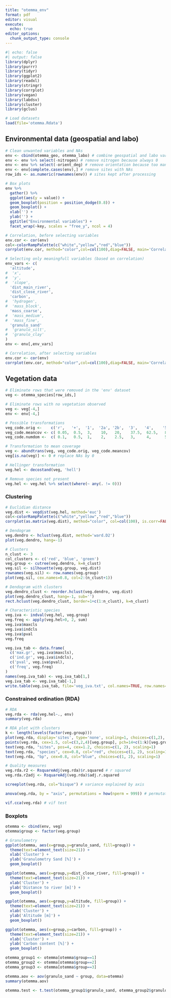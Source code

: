 ```yaml
---
title: "otemma_env"
format: pdf
editor: visual
execute:
  echo: true
editor_options: 
  chunk_output_type: console
---
```


```r
#| echo: false
#| output: false
library(dplyr)
library(purrr)
library(tidyr)
library(ggplot2)
library(readxl)
library(stringr)
library(corrplot)
library(vegan)
library(labdsv)
library(cluster)
library(gclus)
```

```r

# Load datasets
load(file='otemma.Rdata')

```

## Environmental data (geospatial and labo)

```r

# Clean unwanted variables and NAs
env <- cbind(otemma_geo, otemma_labo) # combine geospatial and labo variables
env <- env %>% select(-nitrogen) # remove nitrogen because always 0
env <- env %>% select(-orient_deg) # remove orientation because too many NAs
env <- env[complete.cases(env),] # remove sites with NAs
row_ids <- as.numeric(rownames(env)) # sites kept after processing

# Box plots
env %>% 
  gather() %>% 
  ggplot(aes(y = value)) +
  geom_boxplot(position = position_dodge(0.8)) +
  geom_boxplot() +
  xlab('') +
  ylab('') +
  ggtitle("Environmental variables") +
  facet_wrap(~key, scales = "free_y", ncol = 4)

# Correlation, before selecting variables
env.cor <- cor(env)
col<-colorRampPalette(c("white","yellow","red","blue"))
corrplot(env.cor, method="color",col=col(100),diag=FALSE, main='Correlation (before)')

# Selecting only meaningfull variables (based on correlation)
env_vars <- c(
  'altitude',
#  'x',
#  'y',
#  'slope',
  'dist_main_river',
  'dist_close_river',
  'carbon',
#  'hydrogen',
#  'mass_block',
  'mass_coarse',
#  'mass_medium',
#  'mass_fine',
  'granulo_sand'
#  'granulo_silt',
#  'granulo_clay'
)
env <- env[,env_vars]

# Correlation, after selecting variables
env.cor <- cor(env)
corrplot(env.cor, method="color",col=col(100),diag=FALSE, main='Correlation (after)')

```

## Vegetation data

```r

# Eliminate rows that were removed in the 'env' dataset
veg <- otemma_species[row_ids,]

# Eliminate rows with no vegetation observed
veg <- veg[-4,]
env <- env[-4,]

# Possible transformations
veg_code.orig <-    c('r',   '+',  '1',  '2a', '2b',  '3',   '4',    '5')
veg_code.meancov <- c( 0.05,  0.5,  3,    10,   20,    37.5,  62.5,   87.5)
veg_code.numdom <-  c( 0.1,   0.5,  1,    2,    2.5,   3,     4,      5)

# Transformation to mean coverage
veg <- abundtrans(veg, veg_code.orig, veg_code.meancov)
veg[is.na(veg)] <- 0 # replace NAs by 0

# Hellinger transformation
veg.hel <- decostand(veg, 'hell')

# Remove species not present
veg.hel <- veg.hel %>% select(where(~ any(. != 0)))

```

### Clustering

```r

# Euclidian distance
veg.dist <- vegdist(veg.hel, method='euc')
col<-colorRampPalette(c("white","yellow","red","blue"))
corrplot(as.matrix(veg.dist), method="color", col=col(100), is.corr=FALSE)

# Dendogram
veg.dendro <- hclust(veg.dist, method='ward.D2')
plot(veg.dendro, hang=-1)

# Clusters
n_clust <- 3
col_clusters <- c('red', 'blue', 'green')
veg.group <- cutree(veg.dendro, k=n_clust)
veg.sil <- silhouette(veg.group, veg.dist)
rownames(veg.sil) <- row.names(veg.group)
plot(veg.sil, cex.names=0.8, col=2:(n_clust+1))

# Dendogram with clusters
veg.dendro_clust <- reorder.hclust(veg.dendro, veg.dist)
plot(veg.dendro_clust, hang=-1, sub='')
rect.hclust(veg.dendro_clust, border=1+c(1:n_clust), k=n_clust)

# Characteristic species
veg.iva <- indval(veg.hel, veg.group)
veg.freq <- apply(veg.hel>0, 2, sum)
veg.iva$maxcls
veg.iva$indcls
veg.iva$pval
veg.freq

veg.iva_tab <- data.frame(
  c('max.gr', veg.iva$maxcls),
  c('ind.gr', veg.iva$indcls),
  c('pval', veg.iva$pval),
  c('freq', veg.freq)
)
names(veg.iva_tab) <- veg.iva_tab[1,]
veg.iva_tab <- veg.iva_tab[-1,]
write.table(veg.iva_tab, file='veg_iva.txt', col.names=TRUE, row.names=TRUE, sep = "\t")


```

### Constrained ordination (RDA)

```r

# RDA
veg.rda <- rda(veg.hel~., env)
summary(veg.rda)

# RDA plot with clusters
k <- length(levels(factor(veg.group)))
plot(veg.rda, display='sites', type='none', scaling=1, choices=c(1,2), main = "Triplot RDA veg.hel ~ env")
points(veg.rda, cex=1.5, col=c(3,2,4)[veg.group], pch=14+c(1:k)[veg.group], choices=c(1, 2), scaling=1)
text(veg.rda, "sites", pos=4, cex=1.2, choices=c(1, 2), scaling=1)
text(veg.rda, "species", cex=0.8, col="red", choices=c(1, 2), scaling=1)
text(veg.rda, "bp", cex=0.8, col="blue", choices=c(1, 2), scaling=1)

# Quality measures
veg.rda.r2 <- RsquareAdj(veg.rda)$r.squared # r squared
veg.rda.r2adj <- RsquareAdj(veg.rda)$adj.r.squared

screeplot(veg.rda, col="bisque") # variance explained by axis

anova(veg.rda, by = "axis", permutations = how(nperm = 999)) # permutation test

vif.cca(veg.rda) # vif test

```


### Boxplots

```r

otemma <- cbind(env, veg)
otemma$group <- factor(veg.group)

# Granulometry
ggplot(otemma, aes(x=group,y=granulo_sand, fill=group)) +
  theme(text=element_text(size=21)) +
  xlab('Cluster') +
  ylab('Granulometry Sand [%]') +
  geom_boxplot()

ggplot(otemma, aes(x=group,y=dist_close_river, fill=group)) + 
  theme(text=element_text(size=21)) +
  xlab('Cluster') +
  ylab('Distance to river [m]') +
  geom_boxplot()

ggplot(otemma, aes(x=group,y=altitude, fill=group)) + 
  theme(text=element_text(size=21)) +
  xlab('Cluster') +
  ylab('Altitude [m]') +
  geom_boxplot()

ggplot(otemma, aes(x=group,y=carbon, fill=group)) + 
  theme(text=element_text(size=21)) +
  xlab('Cluster') +
  ylab('Carbon content [%]') +
  geom_boxplot()

otemma_group1 <- otemma[otemma$group==1]
otemma_group2 <- otemma[otemma$group==2]
otemma_group3 <- otemma[otemma$group==3]

otemma.aov <- aov(granulo_sand ~ group, data=otemma)
summary(otemma.aov)

otemma.test <- t.test(otemma_group1$granulo_sand, otemma_group2$granulo_sand)

```
